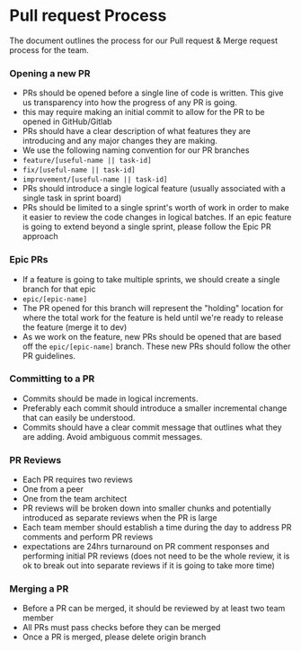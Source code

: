 # Pull request Process

The document outlines the process for our Pull request & Merge request process for the team.

### Opening a new PR

- PRs should be opened before a single line of code is written. This give us transparency into how the progress of any PR is going.
- this may require making an initial commit to allow for the PR to be opened in GitHub/Gitlab
- PRs should have a clear description of what features they are introducing and any major changes they are making.
- We use the following naming convention for our PR branches
- `feature/[useful-name || task-id]`
- `fix/[useful-name || task-id]`
- `improvement/[useful-name || task-id]`
- PRs should introduce a single logical feature (usually associated with a single task in sprint board)
- PRs should be limited to a single sprint's worth of work in order to make it easier to review the code changes in logical batches. If an epic feature is going to extend beyond a single sprint, please follow the Epic PR approach

### Epic PRs

- If a feature is going to take multiple sprints, we should create a single branch for that epic
- `epic/[epic-name]`
- The PR opened for this branch will represent the "holding" location for where the total work for the feature is held until we're ready to release the feature (merge it to dev)
- As we work on the feature, new PRs should be opened that are based off the `epic/[epic-name]` branch. These new PRs should follow the other PR guidelines.

### Committing to a PR

- Commits should be made in logical increments.
- Preferably each commit should introduce a smaller incremental change that can easily be understood.
- Commits should have a clear commit message that outlines what they are adding. Avoid ambiguous commit messages.

### PR Reviews

- Each PR requires two reviews
- One from a peer
- One from the team architect
- PR reviews will be broken down into smaller chunks and potentially introduced as separate reviews when the PR is large
- Each team member should establish a time during the day to address PR comments and perform PR reviews
- expectations are 24hrs turnaround on PR comment responses and performing initial PR reviews (does not need to be the whole review, it is ok to break out into separate reviews if it is going to take more time)

### Merging a PR

- Before a PR can be merged, it should be reviewed by at least two team member
- All PRs must pass checks before they can be merged
- Once a PR is merged, please delete origin branch